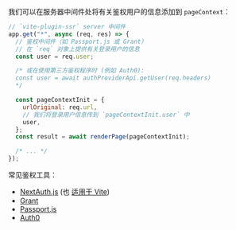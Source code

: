
我们可以在服务器中间件处将有关鉴权用户的信息添加到 `pageContext`：

```js
// `vite-plugin-ssr` server 中间件
app.get("*", async (req, res) => {
  // 鉴权中间件（如 Passport.js 或 Grant）
  // 在 `req` 对象上提供有关登录用户的信息
  const user = req.user;

  /* 或在使用第三方鉴权程序时 (例如 Auth0):
  const user = await authProviderApi.getUser(req.headers)
  */

  const pageContextInit = {
    urlOriginal: req.url,
    // 我们将登录用户信息传到 `pageContextInit.user` 中
    user,
  };
  const result = await renderPage(pageContextInit);

  /* ... */
});
```

常见鉴权工具：

- [NextAuth.js](https://github.com/nextauthjs/next-auth) (也 [适用于 Vite](/nextauth))
- [Grant](https://github.com/simov/grant)
- [Passport.js](https://github.com/jaredhanson/passport)
- [Auth0](https://auth0.com/)

<Integration toolTypeName='鉴权工具' />
